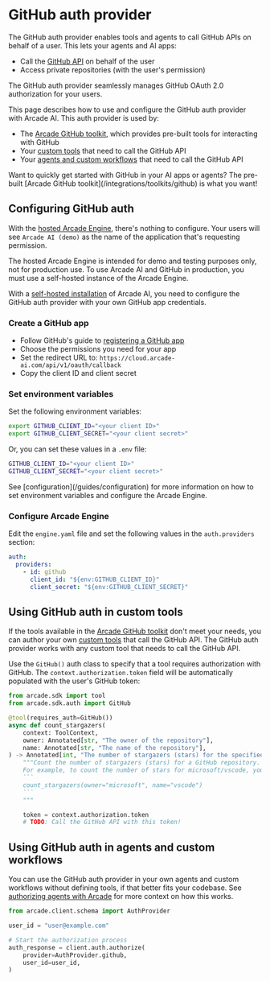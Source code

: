 # GitHub auth provider

The GitHub auth provider enables tools and agents to call GitHub APIs on behalf
of a user. This lets your agents and AI apps:

- Call the
  [GitHub API](https://docs.github.com/en/rest/overview/resources-in-the-rest-api)
  on behalf of the user
- Access private repositories (with the user's permission)

The GitHub auth provider seamlessly manages GitHub OAuth 2.0 authorization for
your users.

This page describes how to use and configure the GitHub auth provider with
Arcade AI. This auth provider is used by:

- The [Arcade GitHub toolkit](/integrations/toolkits/github), which provides
  pre-built tools for interacting with GitHub
- Your [custom tools](#using-github-auth-in-custom-tools) that need to call the
  GitHub API
- Your
  [agents and custom workflows](#using-github-auth-in-agents-and-custom-workflows)
  that need to call the GitHub API

<Tip>
  Want to quickly get started with GitHub in your AI apps or agents? The
  pre-built [Arcade GitHub toolkit](/integrations/toolkits/github) is what you
  want!
</Tip>

## Configuring GitHub auth

With the [hosted Arcade Engine](/home/hosted-engine), there's nothing to
configure. Your users will see `Arcade AI (demo)` as the name of the application
that's requesting permission.

<Warning type="warning" emoji="⚠️">
  The hosted Arcade Engine is intended for demo and testing purposes only, not
  for production use. To use Arcade AI and GitHub in production, you must use a
  self-hosted instance of the Arcade Engine.
</Warning>

With a [self-hosted installation](/guides/installation) of Arcade AI, you need
to configure the GitHub auth provider with your own GitHub app credentials.

<Steps>

### Create a GitHub app

- Follow GitHub's guide to
  [registering a GitHub app](https://docs.github.com/en/apps/creating-github-apps/registering-a-github-app/registering-a-github-app)
- Choose the permissions you need for your app
- Set the redirect URL to: `https://cloud.arcade-ai.com/api/v1/oauth/callback`
- Copy the client ID and client secret

### Set environment variables

Set the following environment variables:

```bash
export GITHUB_CLIENT_ID="<your client ID>"
export GITHUB_CLIENT_SECRET="<your client secret>"
```

Or, you can set these values in a `.env` file:

```bash
GITHUB_CLIENT_ID="<your client ID>"
GITHUB_CLIENT_SECRET="<your client secret>"
```

<Tip>
  See [configuration](/guides/configuration) for more information on how to set
  environment variables and configure the Arcade Engine.
</Tip>

### Configure Arcade Engine

Edit the `engine.yaml` file and set the following values in the `auth.providers`
section:

```yaml
auth:
  providers:
    - id: github
      client_id: "${env:GITHUB_CLIENT_ID}"
      client_secret: "${env:GITHUB_CLIENT_SECRET}"
```

</Steps>

## Using GitHub auth in custom tools

If the tools available in the
[Arcade GitHub toolkit](/integrations/toolkits/github) don't meet your needs,
you can author your own [custom tools](/guides/custom-tools) that call the
GitHub API. The GitHub auth provider works with any custom tool that needs to
call the GitHub API.

Use the `GitHub()` auth class to specify that a tool requires authorization with
GitHub. The `context.authorization.token` field will be automatically populated
with the user's GitHub token:

````python {2,4,17}
from arcade.sdk import tool
from arcade.sdk.auth import GitHub

@tool(requires_auth=GitHub())
async def count_stargazers(
    context: ToolContext,
    owner: Annotated[str, "The owner of the repository"],
    name: Annotated[str, "The name of the repository"],
) -> Annotated[int, "The number of stargazers (stars) for the specified repository"]:
    """Count the number of stargazers (stars) for a GitHub repository.
    For example, to count the number of stars for microsoft/vscode, you would use:
    ```
    count_stargazers(owner="microsoft", name="vscode")
    ```
    """

    token = context.authorization.token
    # TODO: Call the GitHub API with this token!
````

## Using GitHub auth in agents and custom workflows

You can use the GitHub auth provider in your own agents and custom workflows
without defining tools, if that better fits your codebase. See
[authorizing agents with Arcade](/guides/agentauth) for more context on how this
works.

```python {1,7}
from arcade.client.schema import AuthProvider

user_id = "user@example.com"

# Start the authorization process
auth_response = client.auth.authorize(
    provider=AuthProvider.github,
    user_id=user_id,
)
```
